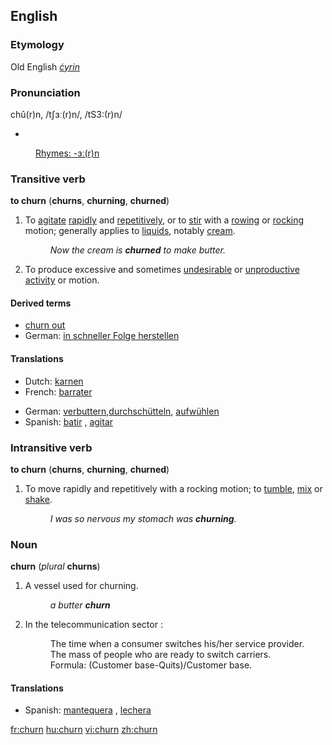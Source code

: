 ==English==

===Etymology===
Old English ''[[ċyrin]]''

===Pronunciation===
chû(r)n, /tʃɜː(r)n/, /tS3:(r)n/
*{{audio|en-us-churn.ogg|Audio (US)}}
:[[Rhymes:English:-ɜː(r)n|Rhymes: -ɜː(r)n]]

===Transitive verb===
'''to churn''' ('''churns''', '''churning''', '''churned''')

# To [[agitate]] [[rapidly]] and [[repetitively]], or to [[stir]] with a [[rowing]] or [[rocking]] motion; generally applies to [[liquids]], notably [[cream]].
#: ''Now the cream is '''churned''' to make butter.''
# {{italbrac|figuratively}} To produce excessive and sometimes [[undesirable]] or [[unproductive]] [[activity]] or motion.

====Derived terms====
*[[churn out]]
* German: [[in schneller Folge herstellen]]

====Translations====
{{top}}
*Dutch: [[karnen]]
*French: [[barrater]]
{{mid}}
*German: [[verbuttern]],[[durchschütteln]], [[aufwühlen]]
*Spanish: [[batir]] {{italbrac|butter}}, [[agitar]] {{italbrac|water}}
{{bottom}}

===Intransitive verb===
'''to churn''' ('''churns''', '''churning''', '''churned''')

# To move rapidly and repetitively with a rocking motion; to [[tumble]], [[mix]] or [[shake]].
#: ''I was so nervous my stomach was '''churning'''.''



===Noun===
'''churn''' (''plural'' '''churns''')

# A vessel used for churning.
#: ''a butter '''churn'''''
# In the telecommunication sector {{italbrac|telecommunications}}:
#: The time when a consumer switches his/her service provider.
#: The mass of people who are ready to switch carriers.
#: Formula: (Customer base-Quits)/Customer base.

====Translations====
*Spanish: [[mantequera]] {{f}} {{italbrac|butter}}, [[lechera]] {{f}} {{italbrac|milk}}

[[fr:churn]]
[[hu:churn]]
[[vi:churn]]
[[zh:churn]]